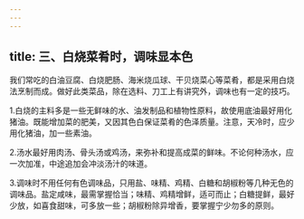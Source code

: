 ```yaml
---
---
---
```

title: 三、白烧菜肴时，调味显本色
---




我们常吃的白油豆腐、白烧肥肠、海米烧瓜球、干贝烧菜心等菜肴，都是采用白烧法烹制而成。做好此类菜品，除在选料、刀工上有讲究外，调味也有一定的技巧。

1.白烧的主料多是一些无鲜味的水、油发制品和植物性原料，故使用底油最好用化猪油。既能增加菜的肥美，又因其色白保证菜肴的色泽质量。注意，天冷时，应少用化猪油，加一些素油。

2.汤水最好用肉汤、骨头汤或鸡汤，来弥补和提高成菜的鲜味。不论何种汤水，应一次加准，中途追加会冲淡汤汁的味道。

3.调味时不用任何有色调味品，只用盐、味精、鸡精、白糖和胡椒粉等几种无色的调味品。盐定咸味，最需掌握恰当；味精、鸡精增鲜，适可而止；白糖提鲜，最好少放，如喜食甜味，可多放一些；胡椒粉除异增香，要掌握宁少勿多的原则。